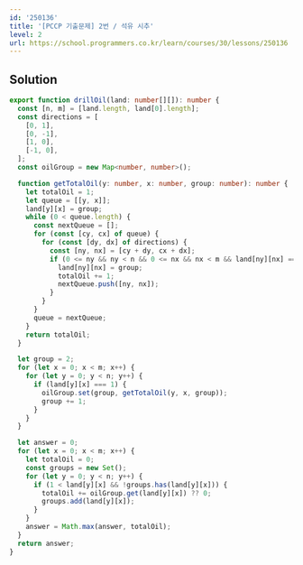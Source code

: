 ```yaml
---
id: '250136'
title: '[PCCP 기출문제] 2번 / 석유 시추'
level: 2
url: https://school.programmers.co.kr/learn/courses/30/lessons/250136
---
```


## Solution

```typescript showLineNumbers
export function drillOil(land: number[][]): number {
  const [n, m] = [land.length, land[0].length];
  const directions = [
    [0, 1],
    [0, -1],
    [1, 0],
    [-1, 0],
  ];
  const oilGroup = new Map<number, number>();

  function getTotalOil(y: number, x: number, group: number): number {
    let totalOil = 1;
    let queue = [[y, x]];
    land[y][x] = group;
    while (0 < queue.length) {
      const nextQueue = [];
      for (const [cy, cx] of queue) {
        for (const [dy, dx] of directions) {
          const [ny, nx] = [cy + dy, cx + dx];
          if (0 <= ny && ny < n && 0 <= nx && nx < m && land[ny][nx] === 1) {
            land[ny][nx] = group;
            totalOil += 1;
            nextQueue.push([ny, nx]);
          }
        }
      }
      queue = nextQueue;
    }
    return totalOil;
  }

  let group = 2;
  for (let x = 0; x < m; x++) {
    for (let y = 0; y < n; y++) {
      if (land[y][x] === 1) {
        oilGroup.set(group, getTotalOil(y, x, group));
        group += 1;
      }
    }
  }

  let answer = 0;
  for (let x = 0; x < m; x++) {
    let totalOil = 0;
    const groups = new Set();
    for (let y = 0; y < n; y++) {
      if (1 < land[y][x] && !groups.has(land[y][x])) {
        totalOil += oilGroup.get(land[y][x]) ?? 0;
        groups.add(land[y][x]);
      }
    }
    answer = Math.max(answer, totalOil);
  }
  return answer;
}
```
